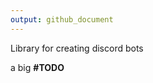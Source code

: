 ```yaml
---
output: github_document
---
```


<!-- README.md is generated from README.Rmd. Please edit that file -->


Library for creating discord bots

a big **#TODO**